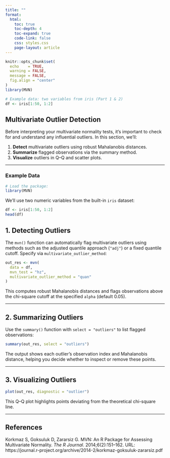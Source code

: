```yaml
---
title: ""
format:
  html:
    toc: true
    toc-depth: 4
    toc-expand: true
    code-link: false
    css: styles.css
    page-layout: article
---
```


```r
knitr::opts_chunk$set(
  echo    = TRUE,
  warning = FALSE,
  message = FALSE,
  fig.align = "center"
)
library(MVN)

# Example data: two variables from iris (Part 1 & 2)
df <- iris[1:50, 1:2]
```

## Multivariate Outlier Detection  

Before interpreting your multivariate normality tests, it’s important to check for and understand any influential outliers. In this section, we’ll:

1. **Detect** multivariate outliers using robust Mahalanobis distances.  
2. **Summarize** flagged observations via the summary method.  
3. **Visualize** outliers in Q–Q and scatter plots.

---

### Example Data {.unnumbered .unlisted}

```r
# Load the package:
library(MVN)
```

We’ll use two numeric variables from the built-in `iris` dataset:

```r
df <- iris[1:50, 1:2]
head(df)
```

## 1. Detecting Outliers

The `mvn()` function can automatically flag multivariate outliers using methods such as the adjusted quantile approach (`"adj"`) or a fixed quantile cutoff. Specify via `multivariate_outlier_method`:

```r
out_res <- mvn(
  data = df,
  mvn_test = "hz",
  multivariate_outlier_method = "quan"
)
```
This computes robust Mahalanobis distances and flags observations above the chi-square cutoff at the specified `alpha` (default 0.05).

---

## 2. Summarizing Outliers

Use the `summary()` function with `select = "outliers"` to list flagged observations:

```r
summary(out_res, select = "outliers")
```
The output shows each outlier’s observation index and Mahalanobis distance, helping you decide whether to inspect or remove these points.

---

## 3. Visualizing Outliers

```r
plot(out_res, diagnostic = "outlier")
```
This Q–Q plot highlights points deviating from the theoretical chi-square line.

---

## References

Korkmaz S, Goksuluk D, Zararsiz G. MVN: An R Package for Assessing Multivariate Normality. *The R Journal*. 2014;6(2):151–162. URL: https://journal.r-project.org/archive/2014-2/korkmaz-goksuluk-zararsiz.pdf
